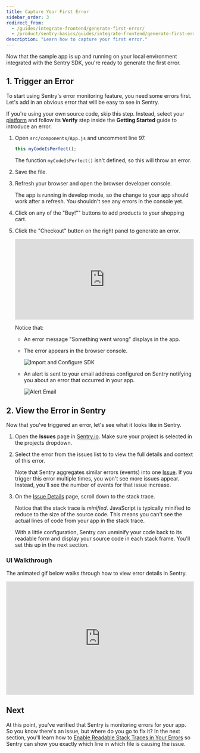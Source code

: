 ```yaml
---
title: Capture Your First Error
sidebar_order: 3
redirect_from:
  - /guides/integrate-frontend/generate-first-error/
  - /product/sentry-basics/guides/integrate-frontend/generate-first-error/
description: "Learn how to capture your first error."
---
```


Now that the sample app is up and running on your local environment integrated with the Sentry SDK, you're ready to generate the first error.

## 1. Trigger an Error

To start using Sentry's error monitoring feature, you need some errors first. Let's add in an obvious error that will be easy to see in Sentry.

If you're using your own source code, skip this step. Instead, select your [platform](/platforms/) and follow its **Verify** step inside the **Getting Started** guide to introduce an error.

1. Open `src/components/App.js` and uncomment line 97.

   ```javascript {filename:src/components/App.js}
   this.myCodeIsPerfect();
   ```

   The function `myCodeIsPerfect()` isn't defined, so this will throw an error.

1. Save the file.

1. Refresh your browser and open the browser developer console.

   The app is running in develop mode, so the change to your app should work after a refresh. You shouldn't see any errors in the console yet.

1. Click on any of the "Buy!"" buttons to add products to your shopping cart.

1. Click the "Checkout" button on the right panel to generate an error.

   <div style="position: relative; padding-bottom: calc(36.37860082304527% + 41px); height: 0; width: 100%"><iframe src="https://demo.arcade.software/fEC5K0E8owyg5R45ePEo?embed" frameborder="0" loading="lazy" webkitallowfullscreen mozallowfullscreen allowfullscreen style="position: absolute; top: 0; left: 0; width: 100%; height: 100%;color-scheme: light;" title="FE Tutorial -> Checkout Demo"></iframe></div>

   Notice that:

   - An error message "Something went wrong" displays in the app.
   - The error appears in the browser console.

      ![Import and Configure SDK](generate-first-error-01.png)

   - An alert is sent to your email address configured on Sentry notifying you about an error that occurred in your app.

      ![Alert Email](new_issue_email.png)

## 2. View the Error in Sentry

Now that you've triggered an error, let's see what it looks like in Sentry.

1. Open the **Issues** page in [Sentry.io](https://sentry.io/). Make sure your project is selected in the projects dropdown.

2. Select the error from the issues list to to view the full details and context of this error.

   Note that Sentry aggregates similar errors (events) into one [Issue](/product/issues/). If you trigger this error multiple times, you won't see more issues appear. Instead, you'll see the number of events for that issue increase.

3. On the [Issue Details](/product/issues/issue-details/) page, scroll down to the stack trace.

   Notice that the stack trace is _minified_. JavaScript is typically minified to reduce to the size of the source code. This means you can't see the actual lines of code from your app in the stack trace.

   With a little configuration, Sentry can unminify your code back to its readable form and display your source code in each stack frame. You'll set this up in the next section.

### UI Walkthrough

The animated gif below walks through how to view error details in Sentry.

<div style="position: relative; padding-bottom: calc(52.1021021021021% + 41px); height: 0; width: 100%"><iframe src="https://demo.arcade.software/nTTSJdR4TyqHATbVMOzA?embed" frameborder="0" loading="lazy" webkitallowfullscreen mozallowfullscreen allowfullscreen style="position: absolute; top: 0; left: 0; width: 100%; height: 100%;color-scheme: light;" title="FE Tutorial - View First Error"></iframe></div>

## Next

At this point, you've verified that Sentry is monitoring errors for your app. So you know there's an issue, but where do you go to fix it? In the next section, you'll learn how to [Enable Readable Stack Traces in Your Errors](/product/sentry-basics/integrate-frontend/upload-source-maps/) so Sentry can show you exactly which line in which file is causing the issue.
